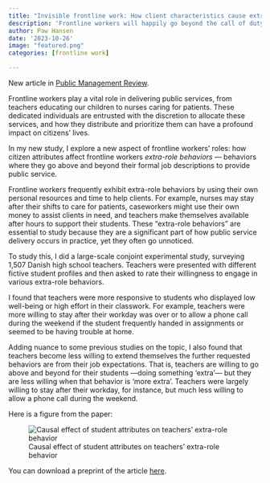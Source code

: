 ```yaml
---
title: "Invisible frontline work: How client characteristics cause extra-role behaviours in public service'"
description: 'Frontline workers will happily go beyond the call of duty for their students. But they are more willing to accommodate some students than others.'
author: Paw Hansen
date: '2023-10-26'
image: "featured.png"
categories: [frontline work]

---
```


New article in [Public Management Review](https://www.tandfonline.com/doi/full/10.1080/14719037.2023.2270557?src=). 

Frontline workers play a vital role in delivering public services, from teachers educating our children to nurses caring for patients. These dedicated individuals are entrusted with the discretion to allocate these services, and how they distribute and prioritize them can have a profound impact on citizens' lives. 

In my new study, I explore a new aspect of frontline workers' roles: how citizen attributes affect frontline workers _extra-role behaviors_ — behaviors where they go above and beyond their formal job descriptions to provide public service.
 
Frontline workers frequently exhibit extra-role behaviors by using their own personal resources and time to help clients. For example, nurses may stay after their shifts to care for patients, caseworkers might use their own money to assist clients in need, and teachers make themselves available after hours to support their students. These "extra-role behaviors" are essential to study because they are a significant part of how public service delivery occurs in practice, yet they often go unnoticed.
 
To study this, I did a large-scale conjoint experimental study, surveying 1,507 Danish high school teachers. Teachers were presented with different fictive student profiles and then asked to rate their willingness to engage in various extra-role behaviors. 
 
I found that teachers were more responsive to students who displayed low well-being or high effort in their classwork. For example, teachers were more willing to stay after their workday was over or to allow a phone call during the weekend if the student frequently handed in assignments or seemed to be having trouble at home.   

Adding nuance to some previous studies on the topic, I also found that teachers become less willing to extend themselves the further requested behaviors are from their job expectations. That is, teachers are willing to go above and beyond for their students —doing something 'extra'— but they are less willing when that behavior is 'more extra'. Teachers were largely willing to stay after their workday, for instance, but much less willing to allow a phone call during the weekend.  

Here is a figure from the paper: 

![Causal effect of student attributes on teachers' extra-role behavior](featured.png){#fig-student-attributes}

You can download a preprint of the article [here](https://www.pawhansen.org/research/extra-role-behavior/preprint.pdf).  